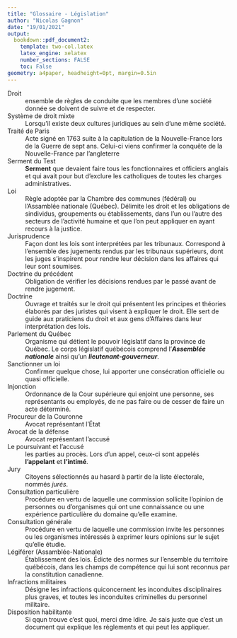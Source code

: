 ```yaml
---
title: "Glossaire - Législation"
author: "Nicolas Gagnon"
date: "19/01/2021"
output:
  bookdown::pdf_document2:
    template: two-col.latex
    latex_engine: xelatex
    number_sections: FALSE
    toc: False
geometry: a4paper, headheight=0pt, margin=0.5in
---
```


Droit
: ensemble de règles de conduite que les membres d'une société donnée se doivent de suivre et de respecter.

Système de droit mixte
: Lorsqu'il existe deux cultures juridiques au sein d'une même société.

Traité de Paris
: Acte signé en 1763 suite à la capitulation de la Nouvelle-France lors de la Guerre de sept ans. Celui-ci viens confirmer la conquête de la Nouvelle-France par l'angleterre

Serment du Test
: **Serment** que devaient faire tous les fonctionnaires et officiers anglais et qui avait pour but d'exclure les catholiques de toutes les charges administratives.

Loi
: Règle adoptée par la Chambre des communes (fédéral) ou l'Assamblée nationale (Québec). Délimite les droit et les obligations de sindividus, groupements ou établissements, dans l'un ou l'autre des secteurs de l'activité humaine et que l'on peut appliquer en ayant recours à la justice.

Jurisprudence
: Façon dont les lois sont interprétées par les tribunaux. Correspond à l'ensemble des jugements rendus par les tribunaux supérieurs, dont les juges s'inspirent pour rendre leur décision dans les affaires qui leur sont soumises.

Doctrine du précédent
: Obligation de vérifier les décisions rendues par le passé avant de rendre jugement.

Doctrine
: Ouvrage et traités sur le droit qui présentent les principes et théories élaborés par des juristes qui visent à expliquer le droit. Elle sert de guide aux praticiens du droit et aux gens d'Affaires dans leur interprétation des lois.

Parlement du Québec
: Organisme qui détient le pouvoir législatif dans la province de Québec. Le corps législatif québécois comprend l'***Assemblée nationale*** ainsi qu'un ***lieutenant-gouverneur***.

Sanctionner un loi
: Confirmer quelque chose, lui apporter une consécration officielle ou quasi officielle.

Injonction
: Ordonnance de la Cour supérieure qui enjoint une personne, ses représentants ou employés, de ne pas faire ou de cesser de faire un acte déterminé.

Procureur de la Couronne
: Avocat représentant l'État

Avocat de la défense
: Avocat représentant l'accusé

Le poursuivant et l'accusé
: les parties au procès. Lors d'un appel, ceux-ci sont appelés **l'appelant** et **l'intimé**.

Jury
: Citoyens sélectionnés au hasard à partir de la liste électorale, nommés *jurés*.

Consultation particulière
: Procédure en vertu de laquelle une commission sollicite l'opinion de personnes ou d'organismes qui ont une connaissance ou une expérience particulière du domaine qu'elle examine.

Consultation générale
: Procédure en vertu de laquelle une commission invite les personnes ou les organismes intéressés à exprimer leurs opinions sur le sujet qu'elle étudie.


Légiférer (Assamblée-Nationale)
: Établissement des lois. Édicte des normes sur l'ensemble du territoire québécois, dans les champs de compétence qui lui sont reconnus par la constitution canadienne.

Infractions militaires
: Désigne les infractions quiconcernent les inconduites disciplinaires plus graves, et toutes les inconduites criminelles du personnel militaire.

Disposition habilitante
: Si qqun trouve c'est quoi, merci dme ldire. Je sais juste que c'est un document qui explique les réglements et qui peut les appliquer.